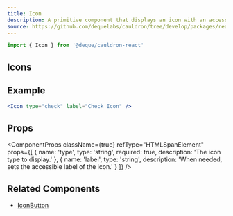 ```yaml
---
title: Icon
description: A primitive component that displays an icon with an accessible label.
source: https://github.com/dequelabs/cauldron/tree/develop/packages/react/src/components/Icon/index.tsx
---
```



```jsx
import { Icon } from '@deque/cauldron-react'
```

## Icons

<IconGrid />

## Example

```jsx example
<Icon type="check" label="Check Icon" />
```

## Props

<ComponentProps
  className={true}
  refType="HTMLSpanElement"
  props={[
    {
      name: 'type',
      type: 'string',
      required: true,
      description: 'The icon type to display.'
    },
    {
      name: 'label',
      type: 'string',
      description: 'When needed, sets the accessible label of the icon.'
    }
  ]}
/>

## Related Components

- [IconButton](./IconButton)